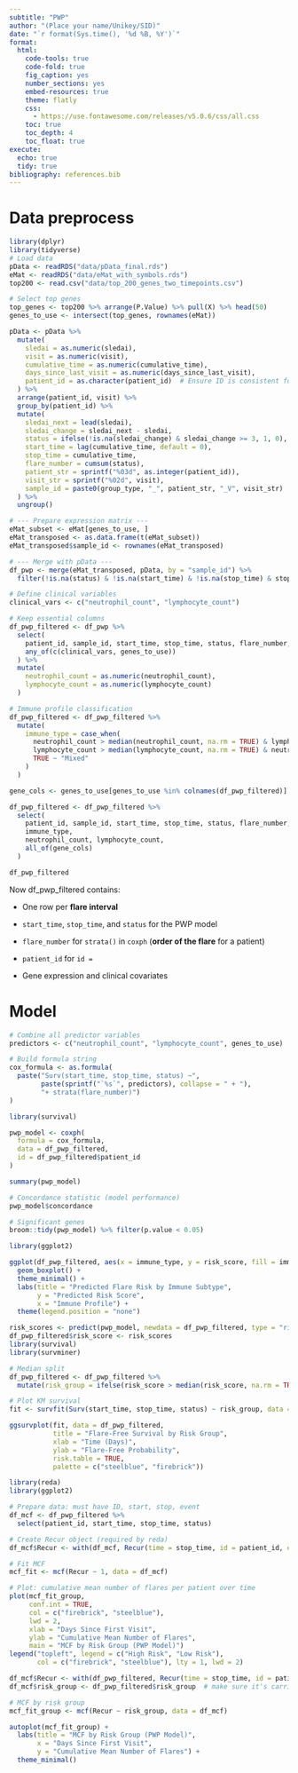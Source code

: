 ```yaml
---
subtitle: "PWP"
author: "(Place your name/Unikey/SID)"
date: "`r format(Sys.time(), '%d %B, %Y')`"
format:
  html:
    code-tools: true
    code-fold: true
    fig_caption: yes
    number_sections: yes
    embed-resources: true
    theme: flatly
    css: 
      - https://use.fontawesome.com/releases/v5.0.6/css/all.css
    toc: true
    toc_depth: 4
    toc_float: true
execute:
  echo: true
  tidy: true
bibliography: references.bib 
---
```


# Data preprocess

```r
library(dplyr)
library(tidyverse)
# Load data
pData <- readRDS("data/pData_final.rds")
eMat <- readRDS("data/eMat_with_symbols.rds")
top200 <- read.csv("data/top_200_genes_two_timepoints.csv")

# Select top genes
top_genes <- top200 %>% arrange(P.Value) %>% pull(X) %>% head(50)
genes_to_use <- intersect(top_genes, rownames(eMat))

pData <- pData %>%
  mutate(
    sledai = as.numeric(sledai),
    visit = as.numeric(visit),
    cumulative_time = as.numeric(cumulative_time),
    days_since_last_visit = as.numeric(days_since_last_visit),
    patient_id = as.character(patient_id)  # Ensure ID is consistent for grouping
  ) %>%
  arrange(patient_id, visit) %>%
  group_by(patient_id) %>%
  mutate(
    sledai_next = lead(sledai),
    sledai_change = sledai_next - sledai,
    status = ifelse(!is.na(sledai_change) & sledai_change >= 3, 1, 0),
    start_time = lag(cumulative_time, default = 0),
    stop_time = cumulative_time,
    flare_number = cumsum(status),
    patient_str = sprintf("%03d", as.integer(patient_id)),
    visit_str = sprintf("%02d", visit),
    sample_id = paste0(group_type, "_", patient_str, "_V", visit_str)
  ) %>%
  ungroup()


```

```r
# --- Prepare expression matrix ---
eMat_subset <- eMat[genes_to_use, ]
eMat_transposed <- as.data.frame(t(eMat_subset))
eMat_transposed$sample_id <- rownames(eMat_transposed)

# --- Merge with pData ---
df_pwp <- merge(eMat_transposed, pData, by = "sample_id") %>%
  filter(!is.na(status) & !is.na(start_time) & !is.na(stop_time) & stop_time > start_time)

# Define clinical variables
clinical_vars <- c("neutrophil_count", "lymphocyte_count")

# Keep essential columns
df_pwp_filtered <- df_pwp %>%
  select(
    patient_id, sample_id, start_time, stop_time, status, flare_number,
    any_of(c(clinical_vars, genes_to_use))
  ) %>%
  mutate(
    neutrophil_count = as.numeric(neutrophil_count),
    lymphocyte_count = as.numeric(lymphocyte_count)
  )

# Immune profile classification
df_pwp_filtered <- df_pwp_filtered %>%
  mutate(
    immune_type = case_when(
      neutrophil_count > median(neutrophil_count, na.rm = TRUE) & lymphocyte_count <= median(lymphocyte_count, na.rm = TRUE) ~ "Innate-dominant",
      lymphocyte_count > median(lymphocyte_count, na.rm = TRUE) & neutrophil_count <= median(neutrophil_count, na.rm = TRUE) ~ "Adaptive-dominant",
      TRUE ~ "Mixed"
    )
  )

gene_cols <- genes_to_use[genes_to_use %in% colnames(df_pwp_filtered)]

df_pwp_filtered <- df_pwp_filtered %>%
  select(
    patient_id, sample_id, start_time, stop_time, status, flare_number,
    immune_type,
    neutrophil_count, lymphocyte_count,
    all_of(gene_cols)
  )

df_pwp_filtered
```

Now df_pwp_filtered contains:

-   One row per **flare interval**

-   `start_time`, `stop_time`, and `status` for the PWP model

-   `flare_number` for `strata()` in `coxph` (**order of the flare** for a patient)

-   `patient_id` for `id =`

-   Gene expression and clinical covariates

# Model

```r

# Combine all predictor variables
predictors <- c("neutrophil_count", "lymphocyte_count", genes_to_use)

# Build formula string
cox_formula <- as.formula(
  paste("Surv(start_time, stop_time, status) ~",
        paste(sprintf("`%s`", predictors), collapse = " + "),
        "+ strata(flare_number)")
)

library(survival)

pwp_model <- coxph(
  formula = cox_formula,
  data = df_pwp_filtered,
  id = df_pwp_filtered$patient_id
)

summary(pwp_model)

# Concordance statistic (model performance)
pwp_model$concordance

# Significant genes
broom::tidy(pwp_model) %>% filter(p.value < 0.05)

```

```r
library(ggplot2)

ggplot(df_pwp_filtered, aes(x = immune_type, y = risk_score, fill = immune_type)) +
  geom_boxplot() +
  theme_minimal() +
  labs(title = "Predicted Flare Risk by Immune Subtype",
       y = "Predicted Risk Score",
       x = "Immune Profile") +
  theme(legend.position = "none")
```

```r
risk_scores <- predict(pwp_model, newdata = df_pwp_filtered, type = "risk")
df_pwp_filtered$risk_score <- risk_scores
library(survival)
library(survminer)

# Median split
df_pwp_filtered <- df_pwp_filtered %>%
  mutate(risk_group = ifelse(risk_score > median(risk_score, na.rm = TRUE), "High Risk", "Low Risk"))

# Plot KM survival
fit <- survfit(Surv(start_time, stop_time, status) ~ risk_group, data = df_pwp_filtered)

ggsurvplot(fit, data = df_pwp_filtered,
           title = "Flare-Free Survival by Risk Group",
           xlab = "Time (Days)",
           ylab = "Flare-Free Probability",
           risk.table = TRUE,
           palette = c("steelblue", "firebrick"))

```

```r
library(reda)
library(ggplot2)

# Prepare data: must have ID, start, stop, event
df_mcf <- df_pwp_filtered %>%
  select(patient_id, start_time, stop_time, status)

# Create Recur object (required by reda)
df_mcf$Recur <- with(df_mcf, Recur(time = stop_time, id = patient_id, event = status, origin = start_time))

# Fit MCF
mcf_fit <- mcf(Recur ~ 1, data = df_mcf)

# Plot: cumulative mean number of flares per patient over time
plot(mcf_fit_group,
     conf.int = TRUE,
     col = c("firebrick", "steelblue"),
     lwd = 2,
     xlab = "Days Since First Visit",
     ylab = "Cumulative Mean Number of Flares",
     main = "MCF by Risk Group (PWP Model)")
legend("topleft", legend = c("High Risk", "Low Risk"),
       col = c("firebrick", "steelblue"), lty = 1, lwd = 2)

```

```r
df_mcf$Recur <- with(df_pwp_filtered, Recur(time = stop_time, id = patient_id, event = status, origin = start_time))
df_mcf$risk_group <- df_pwp_filtered$risk_group  # make sure it's carried over

# MCF by risk group
mcf_fit_group <- mcf(Recur ~ risk_group, data = df_mcf)

autoplot(mcf_fit_group) +
  labs(title = "MCF by Risk Group (PWP Model)",
       x = "Days Since First Visit",
       y = "Cumulative Mean Number of Flares") +
  theme_minimal()

```
